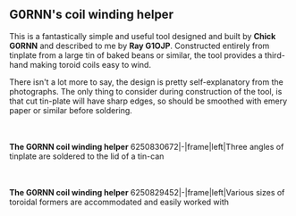 == G0RNN's coil winding helper ==
This is a fantastically simple and useful tool designed and built by '''Chick G0RNN''' and described to me by '''Ray G1OJP'''. Constructed entirely from tinplate from a large tin of baked beans or similar, the tool provides a third-hand making toroid coils easy to wind.


There isn't a lot more to say, the design is pretty self-explanatory from the photographs. The only thing to consider during construction of the tool, is that cut tin-plate will have sharp edges, so should be smoothed with emery paper or similar before soldering.

<br style="clear: both" /><br/>'''The G0RNN coil winding helper'''
<flickr>6250830672|-|frame|left|Three angles of tinplate are soldered to the lid of a tin-can</flickr>

<br style="clear: both" /><br/>'''The G0RNN coil winding helper'''
<flickr>6250829452|-|frame|left|Various sizes of toroidal formers are accommodated and easily worked with</flickr>